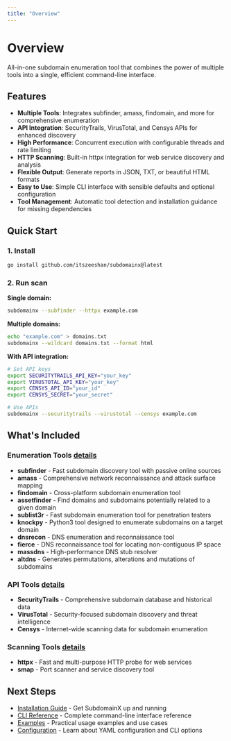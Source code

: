 ```yaml
---
title: "Overview"
---
```


# Overview

All-in-one subdomain enumeration tool that combines the power of multiple tools into a single, efficient command-line interface.

## Features

- **Multiple Tools**: Integrates subfinder, amass, findomain, and more for comprehensive enumeration
- **API Integration**: SecurityTrails, VirusTotal, and Censys APIs for enhanced discovery
- **High Performance**: Concurrent execution with configurable threads and rate limiting
- **HTTP Scanning**: Built-in httpx integration for web service discovery and analysis
- **Flexible Output**: Generate reports in JSON, TXT, or beautiful HTML formats
- **Easy to Use**: Simple CLI interface with sensible defaults and optional configuration
- **Tool Management**: Automatic tool detection and installation guidance for missing dependencies

## Quick Start

### 1. Install

```bash
go install github.com/itszeeshan/subdomainx@latest
```

### 2. Run scan

**Single domain:**

```bash
subdomainx --subfinder --httpx example.com
```

**Multiple domains:**

```bash
echo "example.com" > domains.txt
subdomainx --wildcard domains.txt --format html
```

**With API integration:**

```bash
# Set API keys
export SECURITYTRAILS_API_KEY="your_key"
export VIRUSTOTAL_API_KEY="your_key"
export CENSYS_API_ID="your_id"
export CENSYS_SECRET="your_secret"

# Use APIs
subdomainx --securitytrails --virustotal --censys example.com
```

## What's Included

### Enumeration Tools <a href="/supported-tools#enumeration-tools" className="details-link">details</a>

- **subfinder** - Fast subdomain discovery tool with passive online sources
- **amass** - Comprehensive network reconnaissance and attack surface mapping
- **findomain** - Cross-platform subdomain enumeration tool
- **assetfinder** - Find domains and subdomains potentially related to a given domain
- **sublist3r** - Fast subdomain enumeration tool for penetration testers
- **knockpy** - Python3 tool designed to enumerate subdomains on a target domain
- **dnsrecon** - DNS enumeration and reconnaissance tool
- **fierce** - DNS reconnaissance tool for locating non-contiguous IP space
- **massdns** - High-performance DNS stub resolver
- **altdns** - Generates permutations, alterations and mutations of subdomains

### API Tools <a href="/supported-tools#api-tools" className="details-link">details</a>

- **SecurityTrails** - Comprehensive subdomain database and historical data
- **VirusTotal** - Security-focused subdomain discovery and threat intelligence
- **Censys** - Internet-wide scanning data for subdomain enumeration

### Scanning Tools <a href="/supported-tools#scanning-tools" className="details-link">details</a>

- **httpx** - Fast and multi-purpose HTTP probe for web services
- **smap** - Port scanner and service discovery tool

## Next Steps

- [Installation Guide](/installation) - Get SubdomainX up and running
- [CLI Reference](/cli-reference) - Complete command-line interface reference
- [Examples](/examples) - Practical usage examples and use cases
- [Configuration](/configuration) - Learn about YAML configuration and CLI options
